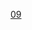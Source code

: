 {{Routemap
|title=<noinclude>成都地铁9号线</noinclude>
|title-bg=#{{成都地铁颜色|9}}
|title-color=white
|inline=<includeonly>1</includeonly>
|text-width=20
|map=
utENDEa
utCONTgq\uextSTR!~utTINTt\utCONTfq~~ ~~[[金融城东站|金融城东]] {{成都地铁路线数字链接|6}}~~ ~~{{rmr|Licon=L|望丛祠}} {{成都地铁路线数字链接|6}} {{rmr|Ricon=R|兰家沟}}
WASSERq\utKRZW\WASSERq~~ ~~ ~~ ~~[[锦江 (岷江支流)|锦江]]
utBHF~~ ~~[[心岛站|心岛]] 
utCONTgq\utBHFq!~HUB2\utKRZto!~HUBc3\utCONTfq\~~ ~~ ~~ ~~{{rmr|Licon=L|火车南站}} {{成都地铁路线数字链接|18}} {{rmr|Ricon=R|天府机场北}}
HUBc1\utBHF!~HUB2+4\HUBc3~~ ~~[[孵化园站|孵化园]] {{成都地铁路线数字链接|1}} {{成都地铁路线数字链接|18}}
\utCONTgq\utKRZtu!~HUBc1\utBHFq!~HUB4\utCONTfq~~ ~~ ~~ ~~{{rmr|Licon=L|韦家碾}} {{成都地铁路线数字链接|1}} {{rmr|Ricon=R|科学城/五根松}}
utCONTgq\utTINTt\utCONTfq~~ ~~[[锦城大道站|锦城大道]] {{成都地铁路线数字链接|5}}~~ ~~{{rmr|Licon=L|华桂路}} {{成都地铁路线数字链接|5}} {{rmr|Ricon=R|回龙}}
CONTgq\umtKRZ\CONTfq~~ ~~ ~~ ~~下穿[[成昆铁路]]
\\utABZgl+l\utSTReq\uYRDaq~~ ~~ ~~ ~~[[元华停车场]]
utCONTgq\uetKRZto\utCONTfq~~ ~~ ~~ ~~{{dim|{{rmr|Licon=L|龙泉站}}}} {{成都地铁路线数字链接|30}} {{dim|{{rmr|Ricon=R|双流机场2航站楼}}}}
utCONTgq\utTINTt\utCONTfq~~ ~~[[三元站 (成都市)|三元]] {{成都地铁路线数字链接|8}}~~ ~~{{rmr|Licon=L|十里店}} {{成都地铁路线数字链接|8}} {{rmr|Ricon=R|莲花}}
tCONTgq\umtKRZtu\tCONTfq~~ ~~ ~~ ~~下穿[[成贵客运专线]]
utBHF~~ ~~[[太平寺站|太平寺]]
utCONTgq\utTINTt\utCONTfq~~ ~~[[华兴站|华兴]] {{成都地铁路线数字链接|10}}~~ ~~{{rmr|Licon=L|太平园}} {{成都地铁路线数字链接|10}} {{rmr|Ricon=R|新平}}
utBHF~~ ~~[[簇桥站|簇桥]]
utCONTgq\utTINTt\utCONTfq~~ ~~[[武青南路站|武青南路]] {{成都地铁路线数字链接|3}}~~ ~~{{rmr|Licon=L|成都医学院}} {{成都地铁路线数字链接|3}} {{rmr|Ricon=R|双流西站}}
uextCONTgq\utSTR!~utKINTxaq\utCONTfq~~ ~~[[机投桥站|机投桥]] {{成都地铁路线数字链接|17}}~~ ~~{{成都地铁路线数字链接|17}} {{rmr|金星|Ricon=R}}
hCONTgq\umtKRZh\hCONTfq~~ ~~ ~~ ~~下穿[[成蒲铁路]]
\\utABZgl+l\utSTReq\uYRDaq~~ ~~ ~~ ~~[[武青车辆段]]
uextCONTgq\utTINTxt\uextCONTfq~~ ~~[[培风站|培风]] {{成都地铁路线数字链接|13}}~~ ~~{{dim|{{rmr|Licon=L|龙安}}}} {{成都地铁路线数字链接|13}} {{dim|{{rmr|Ricon=R|瓦窑滩}}}}
utCONTgq!~HUBc2\utTINTt!~HUB3\utCONTfq~~ ~~[[成都西站站|成都西站]] {{成都地铁路线数字链接|4}} {{成都地铁路线数字链接|蓉2}}~~ ~~{{rmr|Licon=L|西河}} {{成都地铁路线数字链接|4}} {{rmr|Ricon=R|万盛}}
BLc2!~CONTg\KBL3!~uhKHSTa!~HUB1\utSTR!~HUBc4\\
KBL1!~BHF\BLc4!~uhCONTf\utSTR\\LDER~~ ~~ ~~国铁[[成都西站]]~~{{rmr|Licon=D|郫县西站}} {{成都地铁路线数字链接|蓉2}} 
CONTf\\utSTR\\
\\utBHF\\~~ ~~[[黄田坝站|黄田坝]]
utENDEe
|bottom={{navbar|成都地鐵9號線RDT}}
}}<noinclude>
{{Rdt intro|[[成都地铁9号线]]}}
[[Category:成都地鐵RDT|09]]
</noinclude>